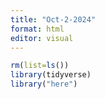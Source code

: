 ```yaml
---
title: "Oct-2-2024"
format: html
editor: visual
---
```


```r
rm(list=ls())
library(tidyverse)
library("here")
```

